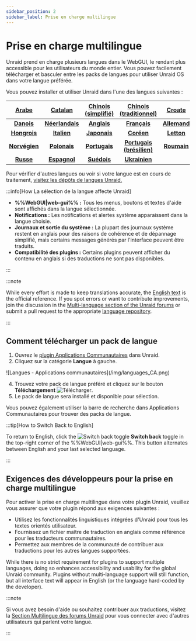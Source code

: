 ```yaml
---
sidebar_position: 2
sidebar_label: Prise en charge multilingue
---
```


# Prise en charge multilingue

Unraid prend en charge plusieurs langues dans le WebGUI, le rendant plus accessible pour les utilisateurs du monde entier. Vous pouvez facilement télécharger et basculer entre les packs de langues pour utiliser Unraid OS dans votre langue préférée.

Vous pouvez installer et utiliser Unraid dans l'une des langues suivantes :

|   **[Arabe](https://github.com/unraid/lang-ar_AR)**   |   **[Catalan](https://github.com/unraid/lang-ca_CA)**   | **[Chinois (simplifié)](https://github.com/unraid/lang-zh_CN)** | **[Chinois (traditionnel)](https://github.com/unraid/lang-zh_TW)** |  **[Croate](https://github.com/unraid/lang-hr_HR)**  |
| :---------------------------------------------------: | :-----------------------------------------------------: | :-------------------------------------------------------------: | :----------------------------------------------------------------: | :--------------------------------------------------: |
|   **[Danois](https://github.com/unraid/lang-da_DA)**  | **[Néerlandais](https://github.com/unraid/lang-nl_NL)** |       **[Anglais](https://github.com/unraid/lang-en_US)**       |        **[Français](https://github.com/unraid/lang-fr_FR)**        | **[Allemand](https://github.com/unraid/lang-de_DE)** |
|  **[Hongrois](https://github.com/unraid/lang-hu_HU)** |   **[Italien](https://github.com/unraid/lang-it_IT)**   |       **[Japonais](https://github.com/unraid/lang-ja_JA)**      |         **[Coréen](https://github.com/unraid/lang-ko_KO)**         |  **[Letton](https://github.com/unraid/lang-lv_LV)**  |
| **[Norvégien](https://github.com/unraid/lang-no_NO)** |   **[Polonais](https://github.com/unraid/lang-pl_PL)**  |      **[Portugais](https://github.com/unraid/lang-pt_PT)**      |  **[Portugais (brésilien)](https://github.com/unraid/lang-pt_BR)** |  **[Roumain](https://github.com/unraid/lang-ro_RO)** |
|   **[Russe](https://github.com/unraid/lang-ru_RU)**   |   **[Espagnol](https://github.com/unraid/lang-es_ES)**  |       **[Suédois](https://github.com/unraid/lang-sv_SE)**       |        **[Ukrainien](https://github.com/unraid/lang-uk_UA)**       |                                                      |

Pour vérifier d'autres langues ou voir si votre langue est en cours de traitement, [visitez les dépôts de langues Unraid.](https://github.com/unraid/language-templates)

:::info[How La sélection de la langue affecte Unraid]

- **%%WebGUI|web-gui%% :** Tous les menus, boutons et textes d'aide sont affichés dans la langue sélectionnée.
- **Notifications :** Les notifications et alertes système apparaissent dans la langue choisie.
- **Journaux et sortie du système :** La plupart des journaux système restent en anglais pour des raisons de cohérence et de dépannage simplifié, mais certains messages générés par l'interface peuvent être traduits.
- **Compatibilité des plugins :** Certains plugins peuvent afficher du contenu en anglais si des traductions ne sont pas disponibles.

:::

:::note

While every effort is made to keep translations accurate, the [English text](https://github.com/unraid/lang-en_US) is the official reference. If you spot errors or want to contribute improvements, join the discussion in the [Multi-language section of the Unraid forums](https://forums.unraid.net/forum/75-multi-language-section/) or submit a pull request to the appropriate [language repository](https://github.com/unraid/language-templates).

:::

## Comment télécharger un pack de langue

1. Ouvrez le [plugin Applications Communautaires](https://unraid.net/community/apps) dans Unraid.
2. Cliquez sur la catégorie **Langue** à gauche.

<div style={{ margin: 'auto', maxWidth: '600px', display: 'flex', flexDirection: 'column', alignItems: 'center' }}>
  ![Langues - Applications communautaires](/img/languages_CA.png)
</div>

4. Trouvez votre pack de langue préféré et cliquez sur le bouton **Téléchargement** ![Télécharger](/img/download_button_icon.png).
5. Le pack de langue sera installé et disponible pour sélection.

Vous pouvez également utiliser la barre de recherche dans Applications Communautaires pour trouver des packs de langue.

:::tip[How to Switch Back to English]

To return to English, click the ![Switch back toggle](/img/switch_toggle_icon.png) **Switch back** toggle in the top-right corner of the %%WebGUI|web-gui%%. This button alternates between English and your last selected language.

:::

## Exigences des développeurs pour la prise en charge multilingue

Pour activer la prise en charge multilingue dans votre plugin Unraid, veuillez vous assurer que votre plugin répond aux exigences suivantes :

- Utilisez les fonctionnalités linguistiques intégrées d'Unraid pour tous les textes orientés utilisateur.
- Fournissez un fichier maître de traduction en anglais comme référence pour les traducteurs communautaires.
- Permettez aux membres de la communauté de contribuer aux traductions pour les autres langues supportées.

While there is no strict requirement for plugins to support multiple languages, doing so enhances accessibility and usability for the global Unraid community. Plugins without multi-language support will still function, but all interface text will appear in English (or the language hard-coded by the developer).

:::note

Si vous avez besoin d'aide ou souhaitez contribuer aux traductions, visitez la [Section Multilingue des forums Unraid](https://forums.unraid.net/forum/75-multi-language-section/) pour vous connecter avec d'autres utilisateurs qui parlent votre langue.

:::
